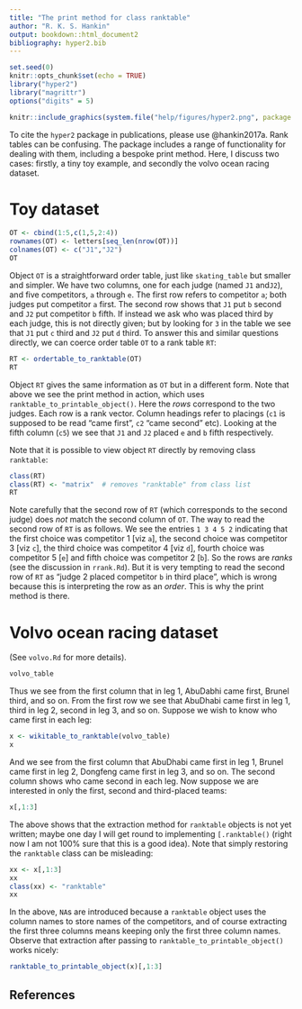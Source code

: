```yaml
---
title: "The print method for class ranktable"
author: "R. K. S. Hankin"
output: bookdown::html_document2
bibliography: hyper2.bib
---
```



```r
set.seed(0)
knitr::opts_chunk$set(echo = TRUE)
library("hyper2")
library("magrittr")
options("digits" = 5)
```

```r
knitr::include_graphics(system.file("help/figures/hyper2.png", package = "hyper2"))
```

To cite the `hyper2` package in publications, please use @hankin2017a.
Rank tables can be confusing.  The package includes a range of
functionality for dealing with them, including a bespoke print method.
Here, I discuss two cases: firstly, a tiny toy example, and secondly
the volvo ocean racing dataset.


# Toy dataset

```r
OT <- cbind(1:5,c(1,5,2:4))
rownames(OT) <- letters[seq_len(nrow(OT))]
colnames(OT) <- c("J1","J2")
OT
```

Object `OT` is a straightforward order table, just like
`skating_table` but smaller and simpler.  We have two columns, one for
each judge (named `J1` and`J2`), and five competitors, `a` through
`e`.  The first row refers to competitor `a`; both judges put
competitor `a` first.  The second row shows that `J1` put `b` second
and `J2` put competitor `b` fifth.  If instead we ask who was placed
third by each judge, this is not directly given; but by looking for
`3` in the table we see that `J1` put `c` third and `J2` put `d`
third.  To answer this and similar questions directly, we can coerce
order table `OT` to a rank table `RT`:

```r
RT <- ordertable_to_ranktable(OT)
RT
```

Object `RT` gives the same information as `OT` but in a different
form.  Note that above we see the print method in action, which uses
`ranktable_to_printable_object()`.  Here the _rows_ correspond to the
two judges.  Each row is a rank vector.  Column headings refer to
placings (`c1` is supposed to be read "came first", `c2` "came second"
etc).  Looking at the fifth column (`c5`) we see that `J1` and `J2`
placed `e` and `b` fifth respectively.

Note that it is possible to view object `RT` directly by removing
class `ranktable`:

```r
class(RT)
class(RT) <- "matrix"  # removes "ranktable" from class list
RT
```

Note carefully that the second row of `RT` (which corresponds to the
second judge) does *not* match the second column of `OT`.  The way to
read the second row of `RT` is as follows.  We see the entries `1 3 4
5 2` indicating that the first choice was competitor 1 [viz `a`], the
second choice was competitor 3 [viz `c`], the third choice was
competitor 4 [viz `d`], fourth choice was competitor 5 [`e`] and fifth
choice was competitor 2 [`b`].  So the rows are *ranks* (see the
discussion in `rrank.Rd`).  But it is very tempting to read the second
row of `RT` as "judge 2 placed competitor `b` in third place", which
is wrong because this is interpreting the row as an *order*.  This is
why the print method is there.


# Volvo ocean racing dataset

(See `volvo.Rd` for more details).

```r
volvo_table
```

Thus we see from the first column that in leg 1, AbuDabhi came first,
Brunel third, and so on.  From the first row we see that AbuDhabi came
first in leg 1, third in leg 2, second in leg 3, and so on.  Suppose
we wish to know who came first in each leg:

```r
x <- wikitable_to_ranktable(volvo_table)
x
```

And we see from the first column that AbuDhabi came first in leg 1,
Brunel came first in leg 2, Dongfeng came first in leg 3, and so on.
The second column shows who came second in each leg.  Now suppose we
are interested in only the first, second and third-placed teams:


```r
x[,1:3]
```

The above shows that the extraction method for `ranktable` objects is
not yet written; maybe one day I will get round to implementing
`[.ranktable()` (right now I am not 100% sure that this is a good
idea).  Note that simply restoring the `ranktable` class can be
misleading:

```r
xx <- x[,1:3]
xx
class(xx) <- "ranktable"
xx
```

In the above, `NA`s are introduced because a `ranktable` object uses
the column names to store names of the competitors, and of course
extracting the first three columns means keeping only the first three
column names.  Observe that extraction after passing to
`ranktable_to_printable_object()` works nicely:


```r
ranktable_to_printable_object(x)[,1:3]
```


## References {-}